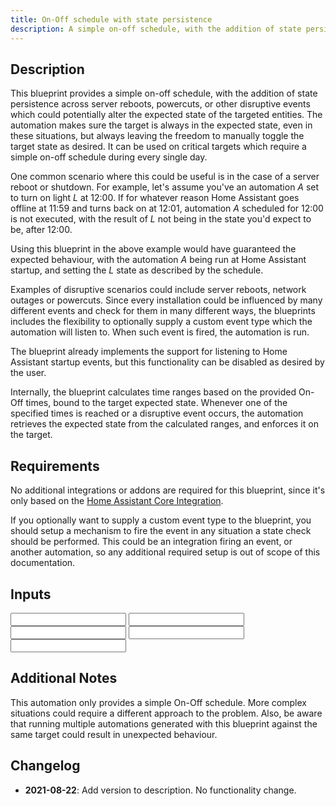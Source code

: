 ```yaml
---
title: On-Off schedule with state persistence
description: A simple on-off schedule, with the addition of state persistence across disruptive events, making sure the target device is always in the expected state.
---
```



<ImportCard id='on_off_schedule_state_persistence' category='automation' />

## Description

This blueprint provides a simple on-off schedule, with the addition of state persistence across server reboots, powercuts, or other disruptive events which could potentially alter the expected state of the targeted entities. The automation makes sure the target is always in the expected state, even in these situations, but always leaving the freedom to manually toggle the target state as desired. It can be used on critical targets which require a simple on-off schedule during every single day.

One common scenario where this could be useful is in the case of a server reboot or shutdown. For example, let's assume you've an automation _A_ set to turn on light _L_ at 12:00. If for whatever reason Home Assistant goes offline at 11:59 and turns back on at 12:01, automation _A_ scheduled for 12:00 is not executed, with the result of _L_ not being in the state you'd expect to be, after 12:00.

Using this blueprint in the above example would have guaranteed the expected behaviour, with the automation _A_ being run at Home Assistant startup, and setting the _L_ state as described by the schedule.

Examples of disruptive scenarios could include server reboots, network outages or powercuts. Since every installation could be influenced by many different events and check for them in many different ways, the blueprints includes the flexibility to optionally supply a custom event type which the automation will listen to. When such event is fired, the automation is run.

The blueprint already implements the support for listening to Home Assistant startup events, but this functionality can be disabled as desired by the user.

Internally, the blueprint calculates time ranges based on the provided On-Off times, bound to the target expected state. Whenever one of the specified times is reached or a disruptive event occurs, the automation retrieves the expected state from the calculated ranges, and enforces it on the target.

## Requirements

No additional integrations or addons are required for this blueprint, since it's only based on the [Home Assistant Core Integration](https://www.home-assistant.io/integrations/homeassistant).

If you optionally want to supply a custom event type to the blueprint, you should setup a mechanism to fire the event in any situation a state check should be performed. This could be an integration firing an event, or another automation, so any additional required setup is out of scope of this documentation.

## Inputs

<Input
  name='Automation Target'
  description='The target which the automation will turn on and off based on the provided schedule. This include whatever can be specified as a target.'
  selector='target'
  required
/>
<Input
  name='On Time'
  description='Time when the target should be placed in the on state.'
  selector='time'
  required
/>
<Input
  name='Off Time'
  description='Time when the target should be placed in the off state.'
  selector='time'
  required
/>
<Input
  name='Custom Trigger Event'
  description='A custom event which can trigger the state check (eg. a powercut event reported by external integrations). If you do not want to provide a custom event, simply leave this input blank.'
/>
<Input
  name='Trigger at Home Assistant startup'
  description='Trigger the target state check and enforcement at Home Assistant startup. Disabled by default.'
  selector='boolean'
/>

## Additional Notes

This automation only provides a simple On-Off schedule. More complex situations could require a different approach to the problem. Also, be aware that running multiple automations generated with this blueprint against the same target could result in unexpected behaviour.

## Changelog

- **2021-08-22**: Add version to description. No functionality change.